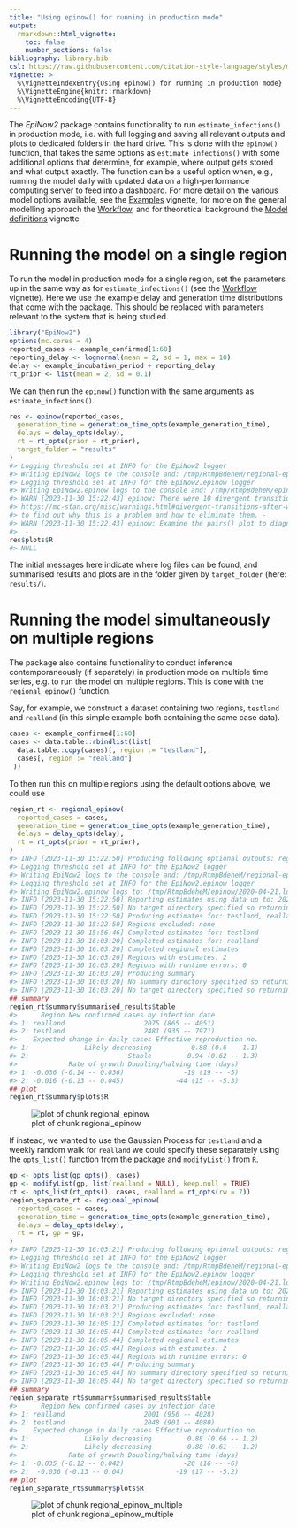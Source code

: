 ```yaml
---
title: "Using epinow() for running in production mode"
output:
  rmarkdown::html_vignette:
    toc: false
    number_sections: false
bibliography: library.bib
csl: https://raw.githubusercontent.com/citation-style-language/styles/master/apa-numeric-superscript-brackets.csl
vignette: >
  %\VignetteIndexEntry{Using epinow() for running in production mode}
  %\VignetteEngine{knitr::rmarkdown}
  %\VignetteEncoding{UTF-8}
---
```




The _EpiNow2_ package contains functionality to run `estimate_infections()` in production mode, i.e. with full logging and saving all relevant outputs and plots to dedicated folders in the hard drive.
This is done with the `epinow()` function, that takes the same options as `estimate_infections()` with some additional options that determine, for example, where output gets stored and what output exactly.
The function can be a useful option when, e.g., running the model daily with updated data on a high-performance computing server to feed into a dashboard.
For more detail on the various model options available, see the [Examples](estimate_infections_options.html) vignette, for more on the general modelling approach the [Workflow](estimate_infections_workflow.html), and for theoretical background the [Model definitions](estimate_infections.html) vignette

# Running the model on a single region

To run the model in production mode for a single region, set the parameters up in the same way as for `estimate_infections()` (see the [Workflow](estimate_infections_workflow.html) vignette).
Here we use the example delay and generation time distributions that come with the package.
This should be replaced with parameters relevant to the system that is being studied.


```r
library("EpiNow2")
options(mc.cores = 4)
reported_cases <- example_confirmed[1:60]
reporting_delay <- lognormal(mean = 2, sd = 1, max = 10)
delay <- example_incubation_period + reporting_delay
rt_prior <- list(mean = 2, sd = 0.1)
```

We can then run the `epinow()` function with the same arguments as `estimate_infections()`.


```r
res <- epinow(reported_cases,
  generation_time = generation_time_opts(example_generation_time),
  delays = delay_opts(delay),
  rt = rt_opts(prior = rt_prior),
  target_folder = "results"
)
#> Logging threshold set at INFO for the EpiNow2 logger
#> Writing EpiNow2 logs to the console and: /tmp/RtmpBdeheM/regional-epinow/2020-04-21.log
#> Logging threshold set at INFO for the EpiNow2.epinow logger
#> Writing EpiNow2.epinow logs to the console and: /tmp/RtmpBdeheM/epinow/2020-04-21.log
#> WARN [2023-11-30 15:22:43] epinow: There were 10 divergent transitions after warmup. See
#> https://mc-stan.org/misc/warnings.html#divergent-transitions-after-warmup
#> to find out why this is a problem and how to eliminate them. - 
#> WARN [2023-11-30 15:22:43] epinow: Examine the pairs() plot to diagnose sampling problems
#>  -
res$plots$R
#> NULL
```

The initial messages here indicate where log files can be found, and summarised results and plots are in the folder given by `target_folder` (here: `results/`).

# Running the model simultaneously on multiple regions

The package also contains functionality to conduct inference contemporaneously (if separately) in production mode on multiple time series, e.g. to run the model on multiple regions.
This is done with the `regional_epinow()` function.

Say, for example, we construct a dataset containing two regions, `testland` and `realland` (in this simple example both containing the same case data).


```r
cases <- example_confirmed[1:60]
cases <- data.table::rbindlist(list(
  data.table::copy(cases)[, region := "testland"],
  cases[, region := "realland"]
 ))
```

To then run this on multiple regions using the default options above, we could use


```r
region_rt <- regional_epinow(
  reported_cases = cases,
  generation_time = generation_time_opts(example_generation_time),
  delays = delay_opts(delay),
  rt = rt_opts(prior = rt_prior),
)
#> INFO [2023-11-30 15:22:50] Producing following optional outputs: regions, summary, samples, plots, latest
#> Logging threshold set at INFO for the EpiNow2 logger
#> Writing EpiNow2 logs to the console and: /tmp/RtmpBdeheM/regional-epinow/2020-04-21.log
#> Logging threshold set at INFO for the EpiNow2.epinow logger
#> Writing EpiNow2.epinow logs to: /tmp/RtmpBdeheM/epinow/2020-04-21.log
#> INFO [2023-11-30 15:22:50] Reporting estimates using data up to: 2020-04-21
#> INFO [2023-11-30 15:22:50] No target directory specified so returning output
#> INFO [2023-11-30 15:22:50] Producing estimates for: testland, realland
#> INFO [2023-11-30 15:22:50] Regions excluded: none
#> INFO [2023-11-30 15:56:46] Completed estimates for: testland
#> INFO [2023-11-30 16:03:20] Completed estimates for: realland
#> INFO [2023-11-30 16:03:20] Completed regional estimates
#> INFO [2023-11-30 16:03:20] Regions with estimates: 2
#> INFO [2023-11-30 16:03:20] Regions with runtime errors: 0
#> INFO [2023-11-30 16:03:20] Producing summary
#> INFO [2023-11-30 16:03:20] No summary directory specified so returning summary output
#> INFO [2023-11-30 16:03:20] No target directory specified so returning timings
## summary
region_rt$summary$summarised_results$table
#>      Region New confirmed cases by infection date
#> 1: realland                    2075 (865 -- 4051)
#> 2: testland                    2481 (935 -- 7971)
#>    Expected change in daily cases Effective reproduction no.
#> 1:              Likely decreasing          0.88 (0.6 -- 1.1)
#> 2:                         Stable         0.94 (0.62 -- 1.3)
#>             Rate of growth Doubling/halving time (days)
#> 1: -0.036 (-0.14 -- 0.036)               -19 (19 -- -5)
#> 2: -0.016 (-0.13 -- 0.045)             -44 (15 -- -5.3)
## plot
region_rt$summary$plots$R
```

![plot of chunk regional_epinow](figure/regional_epinow-1.png)

If instead, we wanted to use the Gaussian Process for `testland` and a weekly random walk for `realland` we could specify these separately using the `opts_list()` function from the package and `modifyList()` from `R`.


```r
gp <- opts_list(gp_opts(), cases)
gp <- modifyList(gp, list(realland = NULL), keep.null = TRUE)
rt <- opts_list(rt_opts(), cases, realland = rt_opts(rw = 7))
region_separate_rt <- regional_epinow(
  reported_cases = cases,
  generation_time = generation_time_opts(example_generation_time),
  delays = delay_opts(delay),
  rt = rt, gp = gp,
)
#> INFO [2023-11-30 16:03:21] Producing following optional outputs: regions, summary, samples, plots, latest
#> Logging threshold set at INFO for the EpiNow2 logger
#> Writing EpiNow2 logs to the console and: /tmp/RtmpBdeheM/regional-epinow/2020-04-21.log
#> Logging threshold set at INFO for the EpiNow2.epinow logger
#> Writing EpiNow2.epinow logs to: /tmp/RtmpBdeheM/epinow/2020-04-21.log
#> INFO [2023-11-30 16:03:21] Reporting estimates using data up to: 2020-04-21
#> INFO [2023-11-30 16:03:21] No target directory specified so returning output
#> INFO [2023-11-30 16:03:21] Producing estimates for: testland, realland
#> INFO [2023-11-30 16:03:21] Regions excluded: none
#> INFO [2023-11-30 16:05:12] Completed estimates for: testland
#> INFO [2023-11-30 16:05:44] Completed estimates for: realland
#> INFO [2023-11-30 16:05:44] Completed regional estimates
#> INFO [2023-11-30 16:05:44] Regions with estimates: 2
#> INFO [2023-11-30 16:05:44] Regions with runtime errors: 0
#> INFO [2023-11-30 16:05:44] Producing summary
#> INFO [2023-11-30 16:05:44] No summary directory specified so returning summary output
#> INFO [2023-11-30 16:05:44] No target directory specified so returning timings
## summary
region_separate_rt$summary$summarised_results$table
#>      Region New confirmed cases by infection date
#> 1: realland                    2001 (956 -- 4028)
#> 2: testland                    2048 (901 -- 4080)
#>    Expected change in daily cases Effective reproduction no.
#> 1:              Likely decreasing         0.88 (0.66 -- 1.2)
#> 2:              Likely decreasing         0.88 (0.61 -- 1.2)
#>             Rate of growth Doubling/halving time (days)
#> 1: -0.035 (-0.12 -- 0.042)               -20 (16 -- -6)
#> 2:  -0.036 (-0.13 -- 0.04)             -19 (17 -- -5.2)
## plot
region_separate_rt$summary$plots$R
```

![plot of chunk regional_epinow_multiple](figure/regional_epinow_multiple-1.png)
